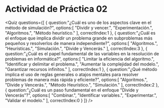 
# Actividad de Práctica 02

<Quiz questions={[
   {
      question:"¿Cuál es uno de los aspectos clave en el método de simulación?",
      options:[
         "Dividir y vencer.",
         "Experimentación.",
         "Algoritmos.",
         "Método heurístico."
      ],
      correctIndex:1
   },
   {
      question:"¿Cuál es el enfoque que implica dividir un problema grande en subproblemas más pequeños y resolverlos de manera independiente?",
      options:[
         "Algoritmos.",
         "Heurísticas.",
         "Simulación.",
         "Divide y Vencerás."
      ],
      correctIndex:3
   },
   {
      question:"¿Cuál es el papel fundamental de las variables en la resolución de problemas en informática?",
      options:[
         "Limitar la eficiencia del algoritmo.",
         "Identificar y delimitar el problema.",
         "Aumentar la complejidad del modelo.",
         "Garantizar recursos infinitos."
      ],
      correctIndex:1
   },
   {
      question:"¿Qué método implica el uso de reglas generales o atajos mentales para resolver problemas de manera más rápida y eficiente?",
      options:[
         "Algoritmos.",
         "Divide y Vencerás.",
         "Método Heurístico.",
         "Simulación."
      ],
      correctIndex:2
   },
   {
      question:"¿Cuál es un paso fundamental en el enfoque \"Divide y Vencerás\"?",
      options:[
         "Combinar.",
         "Identificar variables.",
         "Experimentar.",
         "Validar el modelo."
      ],
      correctIndex:0
   }
]} />